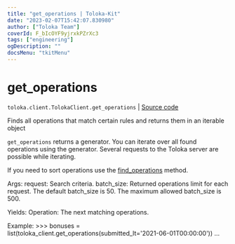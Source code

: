 ```yaml
---
title: "get_operations | Toloka-Kit"
date: "2023-02-07T15:42:07.830980"
author: ["Toloka Team"]
coverId: F_bIcOYF9yjrxkPZrXc3
tags: ["engineering"]
ogDescription: ""
docsMenu: "tkitMenu"
---
```


# get_operations
`toloka.client.TolokaClient.get_operations` | [Source code](https://github.com/Toloka/toloka-kit/blob/v1.1.3/src/client/__init__.py#L2828)

Finds all operations that match certain rules and returns them in an iterable object

`get_operations` returns a generator. You can iterate over all found operations using the generator. Several requests to the Toloka server are possible while iterating.

 If you need to sort operations use the [find_operations](/docs-new/toloka-kit/reference/toloka.client.TolokaClient.find_operations) method.

 Args:
     request: Search criteria.
     batch_size: Returned operations limit for each request. The default batch_size is 50. The maximum allowed batch_size is 500.

 Yields:
     Operation: The next matching operations.

 Example:
     >>> bonuses = list(toloka_client.get_operations(submitted_lt='2021-06-01T00:00:00'))
     ...
